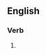 ==English==

===Verb===
{{head|en|present participle}}

# {{present participle of|chock|lang=en|nocat=1}}